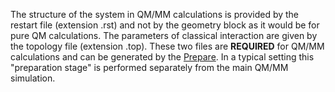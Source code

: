 The structure of the system in QM/MM calculations is provided by the restart file (extension .rst) 
and not by the geometry block as it would be for pure QM calculations.
The parameters of classical interaction are given by the topology file (extension .top). These two files are '''REQUIRED''' for QM/MM calculations and can be generated  by the [[Prepare|Prepare]]. In a typical setting this "preparation stage" is performed separately from the main QM/MM simulation.
